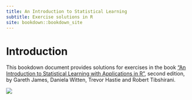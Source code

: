 ```yaml
---
title: An Introduction to Statistical Learning
subtitle: Exercise solutions in R
site: bookdown::bookdown_site
---
```


# Introduction

This bookdown document provides solutions for exercises in the book
["An Introduction to Statistical Learning with Applications in R"](https://www.statlearning.com/),
second edition, by Gareth James, Daniela Witten, Trevor Hastie and Robert Tibshirani.

![](images/isl_small.png)
